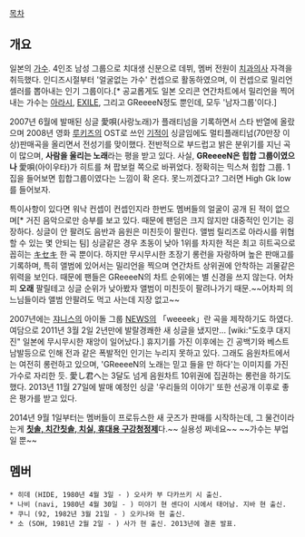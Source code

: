 [[목차]]

== 개요 ==
일본의 [[가수]]. 4인조 남성 그룹으로 치대생 신분으로 데뷔, 멤버 전원이 [[치과의사]] 자격을 취득했다. 인디즈시절부터 '얼굴없는 가수' 컨셉으로 활동하였으며, 이 컨셉으로 밀리언셀러를 뽑아내는 인기 그룹이다.[* 공교롭게도 일본 오리콘 연간차트에서 밀리언을 찍어내는 가수는 [[아라시]], [[EXILE]], 그리고 GReeeeN정도 뿐인데, 모두 '남자그룹'이다.]

2007년 6월에 발매된 싱글 愛唄(사랑노래)가 플래티넘을 기록하면서 스타 반열에 올랐으며 2008년 영화 [[루키즈]]의 OST로 쓰인 [[기적]]이 싱글임에도 멀티플래티넘(70만장 이상)판매곡을 올리면서 전성기를 맞이했다.
전반적으로 부드럽고 밝은 분위기를 지닌 곡이 많으며, '''사람을 울리는 노래'''라는 평을 받고 있다.
사실, '''GReeeeN은 힙합 그룹이였으나''' 愛唄(아이우타)가 히트를 쳐 팝보컬 쪽으로 바뀌었다. 정확히는 믹스쳐 힙합 그룹. 1집을 들어보면 힙합그룹이였다는 느낌이 확 온다. 못느끼겠다고? 그러면 High Gk low 를 들어보자.

특이사항이 있다면 워낙 컨셉이 컨셉인지라 한번도 멤버들의 얼굴이 공개 된 적이 없으며[* 거진 음악으로만 승부를 보고 있다. 때문에 팬덤은 크지 않지만 대중적인 인기는 굉장하다. 싱글이 안 팔려도 음반과 음원은 미친듯이 팔린다. 앨범 릴리즈로 아라시를 위협할 수 있는 몇 안되는 팀] 싱글같은 경우 초동이 낮아 1위를 차지한 적은 최고 히트곡으로 꼽히는 [[キセキ]] 한 곡 뿐이다. 하지만 무시무시한 초장기 롱런을 자랑하며 높은 판매고를 기록하며, 특히 앨범에 있어서는 밀리언을 찍으며 연간차트 상위권에 안착하는 괴물같은 위력을 보인다. 때문에 팬들은 GReeeeN의 차트 순위에는 별 신경을 쓰지 않는다. 어차피 '''오래''' 팔릴테고 싱글 순위가 낮아봤자 앨범이 미친듯이 팔려나가기 때문.~~어차피 의느님들이라 앨범 안팔려도 먹고 사는데 지장 없고~~

2007년에는 [[쟈니스]]의 아이돌 그룹 [[NEWS]]의 「weeeek」란 곡을 제작하기도 하였다.
여담으로 2011년 3월 2일 2년만에 발랄경쾌한 새 싱글을 냈지만... [wiki:"도호쿠 대지진" 일본에 무시무시한 재앙이 일어났다.]
휴지기를 가진 이후에는 긴 공백기와 베스트 남발등으로 인해 전과 같은 폭발적인 인기는 누리지 못하고 있다. 그래도 음원차트에서는 여전히 롱런하고 있으며, 'GReeeeN의 노래는 믿고 들을 만 하다'는 이미지를 가진 가수로 자리한 듯. 愛し君へ는 3달도 넘게 음원차트 10위권에 집권하는 롱런을 하기도 했다.
2013년 11월 27일에 발매 예정인 싱글 '우리들의 이야기' 또한 선공개 이후로 좋은 평가를 받고 있다.

2014년 9월 1일부터는 멤버들이 프로듀스한 새 굿즈가 판매를 시작하는데, 그 물건이라는게 '''[http://natalie.mu/music/news/124814 칫솔, 치간칫솔, 치실, 휴대용 구강청정제]'''다.~~ 실용성 쩌네요~~ ~~가수는 부업일 뿐~~

== 멤버 ==
 * 히데 (HIDE, 1980년 4월 3일 - ) 오사카 부 다카쓰키 시 출신.
 * 나비 (navi, 1980년 4월 30일 - ) 미야기 현 센다이 시에서 태어남. 지바 현 출신.
 * 쿠니 (92, 1982년 3월 21일 - ) 오키나와 현 출신.
 * 소 (SOH, 1981년 2월 2일 - ) 사가 현 출신. 2013년에 결혼 발표.
